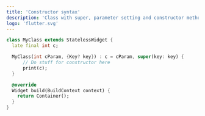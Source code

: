 ```yaml
---
title: 'Constructor syntax'
description: 'Class with super, parameter setting and constructor method'
logo: 'flutter.svg'
---
```



``` dart copy showLineNumbers
class MyClass extends StatelessWidget {
  late final int c;

  MyClass(int cParam, {Key? key}) : c = cParam, super(key: key) {
      // Do stuff for constructor here
      print(c);
  }

  @override
  Widget build(BuildContext context) {
    return Container();
  }
}
```

